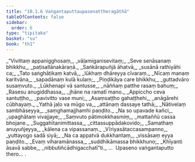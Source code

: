 ```yaml
---
title: "10.1.6 Vaṅgantaputtaupasenattheragāthā"
tableOfContents: false
sidebar:
  order: 6
type: "tipitaka"
basket: "su"
book: "th1"
---
```



<DynamicBreadcrumb />

<Division number="577" book="th1" bookNo="19" page="305">

<Paragraph number="885" type="verses" book="th1">
_“Vivittaṃ appanigghosaṃ,_  
_vāḷamiganisevitaṃ;_  
_Seve senāsanaṃ bhikkhu,_  
_paṭisallānakāraṇā._  

</Paragraph>

</Division>
<Division number="578" book="th1" bookNo="19" page="305">

<Paragraph number="886" type="verses" book="th1">
_Saṅkārapuñjā āhatvā,_  
_susānā rathiyāhi ca;_  
_Tato saṅghāṭikaṃ katvā,_  
_lūkhaṃ dhāreyya cīvaraṃ._  

</Paragraph>

</Division>
<Division number="579" book="th1" bookNo="19" page="305">

<Paragraph number="887" type="verses" book="th1">
_Nīcaṃ manaṃ karitvāna,_  
_sapadānaṃ kulā kulaṃ;_  
_Piṇḍikāya care bhikkhu,_  
_guttadvāro susaṃvuto._  

</Paragraph>

</Division>
<Division number="580" book="th1" bookNo="19" page="305">

<Paragraph number="888" type="verses" book="th1">
_Lūkhenapi vā santusse,_  
_nāññaṃ patthe rasaṃ bahuṃ;_  
_Rasesu anugiddhassa,_  
_jhāne na ramatī mano._  

</Paragraph>

</Division>
<Division number="581" book="th1" bookNo="19" page="305">

<Paragraph number="889" type="verses" book="th1">
_Appiccho ceva santuṭṭho,_  
_pavivitto vase muni;_  
_Asaṃsaṭṭho gahaṭṭhehi,_  
_anāgārehi cūbhayaṃ._  

</Paragraph>

</Division>
<Division number="582" book="th1" bookNo="19" page="305">

<Paragraph number="890" type="verses" book="th1">
_Yathā jaḷo va mūgo va,_  
_attānaṃ dassaye tathā;_  
_Nātivelaṃ sambhāseyya,_  
_saṃghamajjhamhi paṇḍito._  

</Paragraph>

</Division>
<Division number="583" book="th1" bookNo="19" page="305">

<Paragraph number="891" type="verses" book="th1">
_Na so upavade kañci,_  
_upaghātaṃ vivajjaye;_  
_Saṃvuto pātimokkhasmiṃ,_  
_mattaññū cassa bhojane._  

</Paragraph>

</Division>
<Division number="584" book="th1" bookNo="19" page="305">

<Paragraph number="892" type="verses" book="th1">
_Suggahītanimittassa,_  
_cittassuppādakovido;_  
_Samathaṃ anuyuñjeyya,_  
_kālena ca vipassanaṃ._  

</Paragraph>

</Division>
<Division number="585" book="th1" bookNo="19" page="305">

<Paragraph number="893" type="verses" book="th1">
_Vīriyasātaccasampanno,_  
_yuttayogo sadā siyā;_  
_Na ca appatvā dukkhantaṃ,_  
_vissāsaṃ eyya paṇḍito._  

</Paragraph>

</Division>
<Division number="586" book="th1" bookNo="19" page="305">

<Paragraph number="894" type="verses" book="th1">
_Evaṃ viharamānassa,_  
_suddhikāmassa bhikkhuno;_  
_Khīyanti āsavā sabbe,_  
_nibbutiñcādhigacchatī”ti._  


</Paragraph>
</Division>

<Paragraph number="895" type="center" book="th1">
…  Upaseno vaṅgantaputto thero… .
</Paragraph>